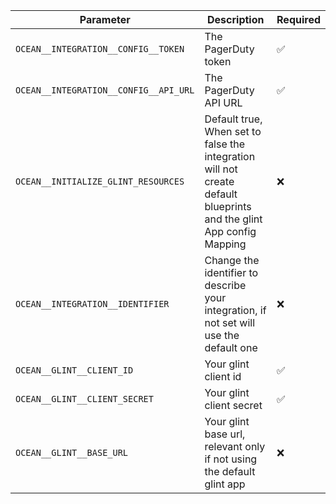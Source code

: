| Parameter                             | Description                                                                                                        | Required |
| ------------------------------------- | ------------------------------------------------------------------------------------------------------------------ | -------- |
| `OCEAN__INTEGRATION__CONFIG__TOKEN`   | The PagerDuty token                                                                                                | ✅       |
| `OCEAN__INTEGRATION__CONFIG__API_URL` | The PagerDuty API URL                                                                                              | ✅       |
| `OCEAN__INITIALIZE_GLINT_RESOURCES`    | Default true, When set to false the integration will not create default blueprints and the glint App config Mapping | ❌       |
| `OCEAN__INTEGRATION__IDENTIFIER`      | Change the identifier to describe your integration, if not set will use the default one                            | ❌       |
| `OCEAN__GLINT__CLIENT_ID`              | Your glint client id                                                                                                | ✅       |
| `OCEAN__GLINT__CLIENT_SECRET`          | Your glint client secret                                                                                            | ✅       |
| `OCEAN__GLINT__BASE_URL`               | Your glint base url, relevant only if not using the default glint app                                                | ❌       |
